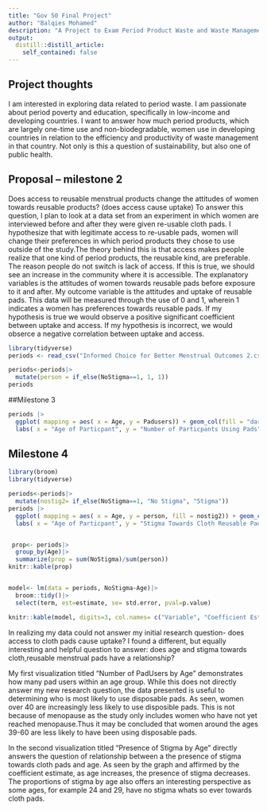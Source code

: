 ```yaml
---
title: "Gov 50 Final Project"
author: "Balqies Mohamed"
description: "A Project to Exam Period Product Waste and Waste Management in Developing and Low-income Countries" 
output:
  distill::distill_article:
    self_contained: false
---
```




## Project thoughts

I am interested in exploring data related to period waste. I am passionate about period poverty and education, specifically in low-income and developing countries. I want to answer how much period products, which are largely one-time use and non-biodegradable, women use in developing countries in relation to the efficiency and productivity of waste management in that country. Not only is this a question of sustainability, but also one of public health. 


## Proposal -- milestone 2 


Does access to reusable menstrual products change the attitudes of women towards reusable products? (does access cause uptake) To answer this question, I plan to look at a data set from an experiment in which women are interviewed before and after they were given re-usable cloth pads. I hypothesize that with legitimate access to re-usable pads, women will change their preferences in which period products they chose to use outside of the study.The theory behind this is that access makes people realize that one kind of period products, the reusable kind, are preferable. The reason people do not switch is lack of access. If this is true, we should see an increase in the community where it is accessible. The explanatory variables is the attitudes of women towards reusable pads before exposure to it and after. My outcome variable is the attitudes and uptake of reusable pads. This data will be measured through the use of 0 and 1, wherein 1 indicates a women has preferences towards reusable pads. If my hypothesis is true we would observe a positive significant coefficient between uptake and access. If my hypothesis is incorrect, we would obserce a negative correlation between uptake and access.

```r
library(tidyverse)
periods <- read_csv("Informed Choice for Better Menstrual Outcomes 2.csv")

periods<-periods|>
  mutate(person = if_else(NoStigma==1, 1, 1))
periods

```
##Milestone 3 

```r
periods |> 
  ggplot( mapping = aes( x = Age, y = Padusers)) + geom_col(fill = "darkseagreen4") + 
  labs( x = "Age of Particpant", y = "Number of Particpants Using Pads", title = "Number of Padusers by Age", caption = "Source: University of Liverpool")
```
## Milestone 4 

```r

library(broom)
library(tidyverse)

periods<-periods|>
  mutate(nostig2= if_else(NoStigma==1, "No Stigma", "Stigma"))
periods |> 
  ggplot( mapping = aes( x = Age, y = person, fill = nostig2)) + geom_col() + 
  labs( x = "Age of Particpant", y = "Stigma Towards Cloth Reusable Pads", title = "Presence of Stigma by Age", caption = "Source: University of Liverpool") + scale_fill_discrete( name = "Stigma Status")


 prop<- periods|>
  group_by(Age)|>
  summarize(prop = sum(NoStigma)/sum(person))
knitr::kable(prop)


model<- lm(data = periods, NoStigma~Age)|>
  broom::tidy()|>
  select(term, est=estimate, se= std.error, pval=p.value)

knitr::kable(model, digits=3, col.names= c("Variable", "Coefficient Estimate", "Standard Error", "P Value"))


```

In realizing my data could not answer my initial research question- does access to cloth pads cause uptake? I found a different, but equally interesting and helpful question to answer: does age and stigma towards cloth,reusable menstrual pads have a relationship? 

My first visualization titled "Number of PadUsers by Age" demonstrates how many pad users within an age group. While this does not directly answer my new research question, the data presented is  useful to determining who is most likely to use disposable pads. As seen, women over 40 are increasingly less likely to use disposible pads. This is not because of menopause as the study only includes women who have not yet reached menopause.Thus it may be concluded that women around the ages 39-60 are less likely to have been using disposable pads. 

In the second visualization titled "Presence of Stigma by Age" directly answers the question of relationship between a the presence of stigma towards cloth pads and age. As seen by the graph and affirmed by the coefficient estimate, as age increases, the presence of stigma decreases. The proportions of stigma by age also offers an interesting perspective as some ages, for example 24 and 29, have no stigma whats so ever towards cloth pads. 


